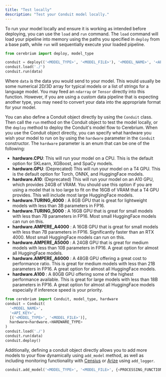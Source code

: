 ```yaml
---
title: "Test locally"
description: "Test your Conduit model locally."
---
```


To run your model locally and ensure it is working as intended before
deploying, you can use the `load` and `run` command. The `load` command will
load your pipeline into memory using the paths you specified in `deploy` from a base path, while `run`
will sequentially execute your loaded pipeline.

```python
from cerebrium import deploy, model_type

conduit = deploy(('<MODEL_TYPE>', '<MODEL_FILE>'), '<MODEL_NAME>', '<API_KEY>')
conduit.load('./')
conduit.run(data)
```

Where `data` is the data you would send to your model. This would usually be
some numerical 2D/3D array for typical models or a list of strings for a language model. You may
feed an `ndarray` or `Tensor` directly into this function. However, if you are
using a custom data pipeline that is expecting another type, you may need to convert your data into the
appropriate format for your model.

You can also define a Conduit object directly by using the `Conduit` class. Then call the `run` method on the Conduit object to test the model locally, or the `deploy` method to deploy the Conduit's model flow to Cerebrium.
When you use the Conduit object directly, you can specify what hardware you wish your model to run on by using the `hardware` parameter in the `Conduit` constructor.
The `hardware` parameter is an enum that can be one of the following:

- **hardware.CPU**: This will run your model on a CPU. This is the default option for SKLearn, XGBoost, and SpaCy models.
- **hardware.GPU**: (Deprecated) This will run your model on a T4 GPU. This is the default option for Torch, ONNX, and HuggingFace models.
- **hardware.A10**: (Deprecated) This will run your model on an A10 GPU, which provides 24GB of VRAM. You should use this option if you are using a model that is too large to fit on the 16GB of VRAM that a T4 GPU provides. This will include most large HuggingFace models.
- **hardware.TURING_4000** : A 8GB GPU that is great for lightweight models with less than 3B parameters in FP16.
- **hardware.TURING_5000** : A 16GB GPU that is great for small models with less than 7B parameters in FP16. Most small HuggingFace models can run on this.
- **hardware.AMPERE\_A4000** : A 16GB GPU that is great for small models with less than 7B parameters in FP16. Significantly faster than an RTX 4000. Most small HuggingFace models can run on this.
- **hardware.AMPERE\_A5000** : A 24GB GPU that is great for medium models with less than 10B parameters in FP16. A great option for almost all HuggingFace models.
- **hardware.AMPERE\_A6000** : A 48GB GPU offering a great cost to performance ratio. This is great for medium models with less than 21B parameters in FP16. A great option for almost all HuggingFace models.
- **hardware.A100** : A 80GB GPU offering some of the highest performance available. This is great for large models with less than 18B parameters in FP16. A great option for almost all HuggingFace models especially if inference speed is your priority.

```python
from cerebrium import Conduit, model_type, hardware
conduit = Conduit(
  '<MODEL_NAME>',
  '<API_KEY>',
  [('<MODEL_TYPE>', '<MODEL_FILE>')],
  hardware=hardware.<HARDWARE_TYPE>
)
conduit.load('./')
conduit.run(data)
conduit.deploy()
```

Additionally, defining a conduit object directly allows you to add more models to your flow dynamically using `add_model` method, as well as
including monitoring functionality with [Censius](/cerebrium/conduit/logging/censius) or [Arize](/cerebrium/conduit/logging/arize) using `add_logger`.

```python
conduit.add_model('<MODEL_TYPE>', '<MODEL_FILE>', {<PROCESSING_FUNCTIONS>})
```
